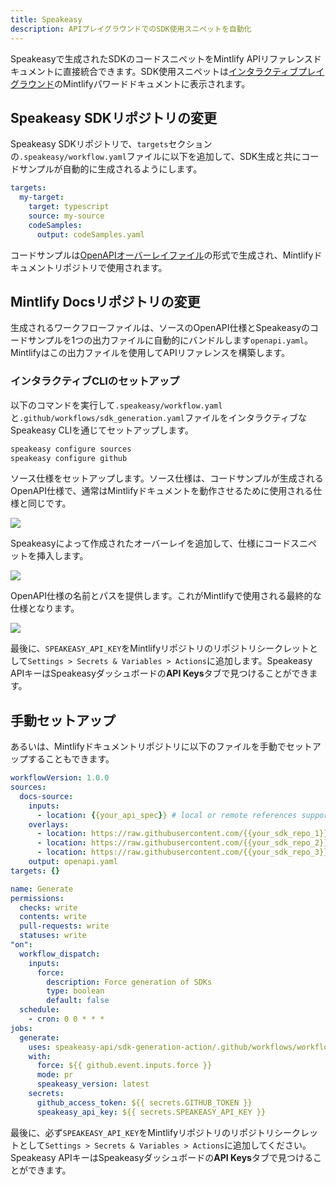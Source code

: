 ```yaml
---
title: Speakeasy
description: APIプレイグラウンドでのSDK使用スニペットを自動化
---
```


Speakeasyで生成されたSDKのコードスニペットをMintlify APIリファレンスドキュメントに直接統合できます。SDK使用スニペットは[インタラクティブプレイグラウンド](https://mintlify.com/docs/api-playground/overview)のMintlifyパワードドキュメントに表示されます。

## Speakeasy SDKリポジトリの変更

Speakeasy SDKリポジトリで、`targets`セクションの`.speakeasy/workflow.yaml`ファイルに以下を追加して、SDK生成と共にコードサンプルが自動的に生成されるようにします。

```yaml .speakeasy/workflow.yaml
targets:
  my-target:
    target: typescript
    source: my-source
    codeSamples:
      output: codeSamples.yaml
```

コードサンプルは[OpenAPIオーバーレイファイル](https://www.speakeasyapi.dev/openapi/overlays)の形式で生成され、Mintlifyドキュメントリポジトリで使用されます。

## Mintlify Docsリポジトリの変更

生成されるワークフローファイルは、ソースのOpenAPI仕様とSpeakeasyのコードサンプルを1つの出力ファイルに自動的にバンドルします`openapi.yaml`。Mintlifyはこの出力ファイルを使用してAPIリファレンスを構築します。

### インタラクティブCLIのセットアップ

以下のコマンドを実行して`.speakeasy/workflow.yaml`と`.github/workflows/sdk_generation.yaml`ファイルをインタラクティブなSpeakeasy CLIを通じてセットアップします。

```bash
speakeasy configure sources
speakeasy configure github
```

ソース仕様をセットアップします。ソース仕様は、コードサンプルが生成されるOpenAPI仕様で、通常はMintlifyドキュメントを動作させるために使用される仕様と同じです。

![](/images/speakeasy-1.webp)

Speakeasyによって作成されたオーバーレイを追加して、仕様にコードスニペットを挿入します。

![](/images/speakeasy-2.webp)

OpenAPI仕様の名前とパスを提供します。これがMintlifyで使用される最終的な仕様となります。

![](/images/speakeasy-3.webp)

最後に、`SPEAKEASY_API_KEY`をMintlifyリポジトリのリポジトリシークレットとして`Settings > Secrets & Variables > Actions`に追加します。Speakeasy APIキーはSpeakeasyダッシュボードの**API Keys**タブで見つけることができます。

## 手動セットアップ

あるいは、Mintlifyドキュメントリポジトリに以下のファイルを手動でセットアップすることもできます。

```yaml .speakeasy/workflow.yaml
workflowVersion: 1.0.0
sources:
  docs-source:
    inputs:
      - location: {{your_api_spec}} # local or remote references supported
    overlays:
      - location: https://raw.githubusercontent.com/{{your_sdk_repo_1}}/codeSamples.yaml
      - location: https://raw.githubusercontent.com/{{your_sdk_repo_2}}/codeSamples.yaml
      - location: https://raw.githubusercontent.com/{{your_sdk_repo_3}}/codeSamples.yaml
    output: openapi.yaml
targets: {}
```

```yaml .speakeasy/workflows/sdk_generation.yaml
name: Generate
permissions:
  checks: write
  contents: write
  pull-requests: write
  statuses: write
"on":
  workflow_dispatch:
    inputs:
      force:
        description: Force generation of SDKs
        type: boolean
        default: false
  schedule:
    - cron: 0 0 * * *
jobs:
  generate:
    uses: speakeasy-api/sdk-generation-action/.github/workflows/workflow-executor.yaml@v15
    with:
      force: ${{ github.event.inputs.force }}
      mode: pr
      speakeasy_version: latest
    secrets:
      github_access_token: ${{ secrets.GITHUB_TOKEN }}
      speakeasy_api_key: ${{ secrets.SPEAKEASY_API_KEY }}
```

最後に、必ず`SPEAKEASY_API_KEY`をMintlifyリポジトリのリポジトリシークレットとして`Settings > Secrets & Variables > Actions`に追加してください。Speakeasy APIキーはSpeakeasyダッシュボードの**API Keys**タブで見つけることができます。
